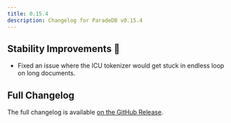 ```yaml
---
title: 0.15.4
description: Changelog for ParadeDB v0.15.4
---
```


## Stability Improvements 💪

- Fixed an issue where the ICU tokenizer would get stuck in endless loop on long documents.

## Full Changelog

The full changelog is available [on the GitHub Release](https://github.com/paradedb/paradedb/releases/tag/v0.15.4).
